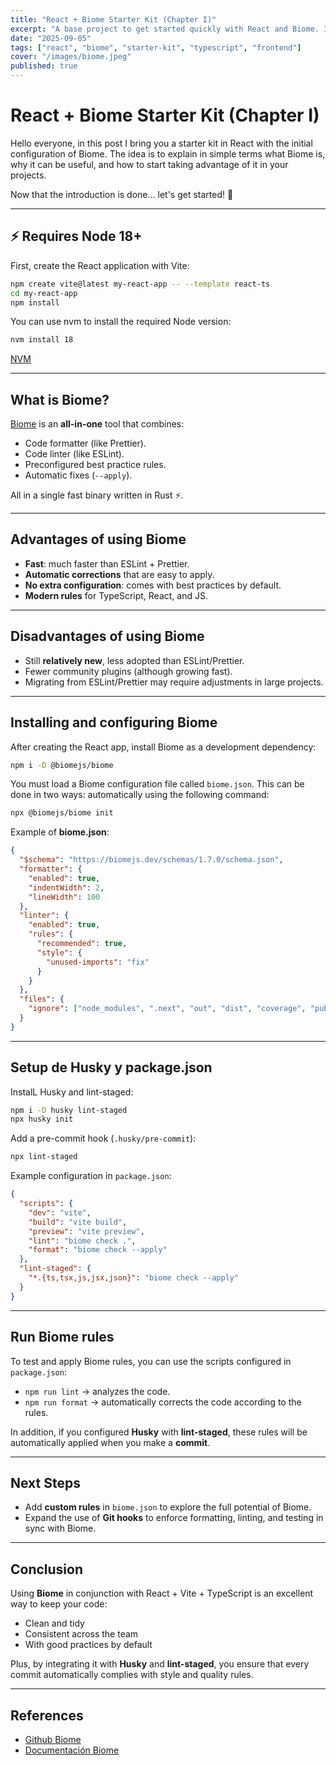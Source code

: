 ```yaml
---
title: "React + Biome Starter Kit (Chapter I)"
excerpt: "A base project to get started quickly with React and Biome. Includes configuration ready for modern development with TypeScript, linting, and automatic formatting."
date: "2025-09-05"
tags: ["react", "biome", "starter-kit", "typescript", "frontend"]
cover: "/images/biome.jpeg"
published: true
---
```


# React + Biome Starter Kit (Chapter I)

Hello everyone, in this post I bring you a starter kit in React with the initial configuration of Biome.
The idea is to explain in simple terms what Biome is, why it can be useful, and how to start taking advantage of it in your projects.

Now that the introduction is done... let's get started! 🚀

---

## ⚡ Requires Node 18+

First, create the React application with Vite:

```bash
npm create vite@latest my-react-app -- --template react-ts
cd my-react-app
npm install
```

You can use nvm to install the required Node version:

```bash
nvm install 18
```
[NVM](https://github.com/nvm-sh/nvm)  


---

## What is Biome?

[Biome](https://biomejs.dev/) is an **all-in-one** tool that combines:

- Code formatter (like Prettier).
- Code linter (like ESLint).
- Preconfigured best practice rules.
- Automatic fixes (`--apply`).

All in a single fast binary written in Rust ⚡.

---

## Advantages of using Biome

- **Fast**: much faster than ESLint + Prettier.
- **Automatic corrections** that are easy to apply.
- **No extra configuration**: comes with best practices by default.
- **Modern rules** for TypeScript, React, and JS.

---

## Disadvantages of using Biome

- Still **relatively new**, less adopted than ESLint/Prettier.
- Fewer community plugins (although growing fast).
- Migrating from ESLint/Prettier may require adjustments in large projects.

---

## Installing and configuring Biome

After creating the React app, install Biome as a development dependency:

```bash
npm i -D @biomejs/biome
```

You must load a Biome configuration file called `biome.json`. This can be done in two ways: automatically using the following command:

```bash
npx @biomejs/biome init
```

Example of **biome.json**:

```json
{
  "$schema": "https://biomejs.dev/schemas/1.7.0/schema.json",
  "formatter": {
    "enabled": true,
    "indentWidth": 2,
    "lineWidth": 100
  },
  "linter": {
    "enabled": true,
    "rules": {
      "recommended": true,
      "style": {
        "unused-imports": "fix"
      }
    }
  },
  "files": {
    "ignore": ["node_modules", ".next", "out", "dist", "coverage", "public"]
  }
}
```

---

## Setup de Husky y package.json

InstalL Husky and lint-staged:

```bash
npm i -D husky lint-staged
npx husky init
```

Add a pre-commit hook (`.husky/pre-commit`):

```bash
npx lint-staged
```

Example configuration in `package.json`:

```json
{
  "scripts": {
    "dev": "vite",
    "build": "vite build",
    "preview": "vite preview",
    "lint": "biome check .",
    "format": "biome check --apply"
  },
  "lint-staged": {
    "*.{ts,tsx,js,jsx,json}": "biome check --apply"
  }
}
```
---

## Run Biome rules

To test and apply Biome rules, you can use the scripts configured in `package.json`:

- `npm run lint` → analyzes the code.
- `npm run format` → automatically corrects the code according to the rules.

In addition, if you configured **Husky** with **lint-staged**, these rules will be automatically applied when you make a **commit**.

---

## Next Steps

- Add **custom rules** in `biome.json` to explore the full potential of Biome.  
- Expand the use of **Git hooks** to enforce formatting, linting, and testing in sync with Biome.  

---

## Conclusion

Using **Biome** in conjunction with React + Vite + TypeScript is an excellent way to keep your code:

- Clean and tidy 
- Consistent across the team
- With good practices by default

Plus, by integrating it with **Husky** and **lint-staged**, you ensure that every commit automatically complies with style and quality rules.

---

## References
- [Github Biome](https://github.com/biomejs/biome)
- [Documentación Biome](https://biomejs.dev/)

